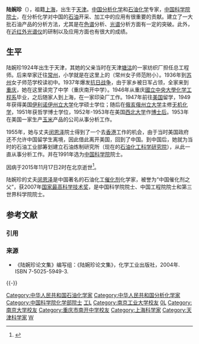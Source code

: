 '''陆婉珍'''（{{bd|1924年|9月29日|2015年|11月17日|catIdx=L}}），祖籍[[上海|上海]]，出生于[[天津|天津]]。[[中国|中国]][[分析化学|分析化学]]和[[石油化学|石油化学]]专家，[[中国科学院院士|中国科学院院士]]，在分析化学对中国的[[石油|石油]]开采、加工中的应用有很重要的贡献。建立了一大批石油产品的分析方法，尤其是在[[色谱|色谱]]分析、[[光谱|光谱]]分析方面有一定的突破。此外，在[[近红外光谱仪|近红外光谱仪]]的研制以及应用方面也有很大的成绩。

==生平==
陆婉珍1924年出生于天津，其她的父亲当时在天津[[塘沽|塘沽]]的一家纺织厂担任总工程师。后来举家迁往[[常州|常州]]，小学就是在这里上的（常州女子师范附小）。1936年到[[苏州|苏州]]女子师范学校读初中。1937年爆发[[抗日战争|抗日战争]]，由于家乡被日军占领，全家来到[[重庆|重庆]]，她在这里读完了中学（重庆南开中学）。1946年从重庆[[國立中央大學_(南京)|國立中央大學]][[南京工业大学|化学工程系]]毕业，之后随家人到上海，在一家印染厂工作。1947年前往[[美国|美国]]留学，1949年获得美国[[伊利诺伊州立大学|伊利诺伊州立大学]]化学硕士学位；随后在[[俄亥俄州立大学|俄亥俄州立大学]]主修[[无机化学|无机化学]]，1951年获哲学博士学位，1952年-1953年在美国[[西北大学_(伊利诺伊州)|西北大学]]作[[博士后|博士后]]。1953年在美国一家生产[[玉米|玉米]]产品的公司从事分析工作。

1955年，她与丈夫[[闵恩泽|闵恩泽]]院士得到了一个去[[香港|香港]]工作的机会，由于当时美国政府还不允许中国留学生离境，因此借此离开美国，回到了中国。到中国后，她就为当时的石油工业部筹划建立石油炼制研究所（现在的[[石油化工科学研究院|石油化工科学研究院]]），从此一直从事分析工作。并在1991年选为[[中国科学院|中国科学院]]院士。

因病于2015年11月17日2时在北京逝世<ref>{{cite news|title=著名分析化学家陆婉珍院士逝世|url=http://news.sciencenet.cn/htmlnews/2015/11/332239.shtm|accessdate=2015-11-21|newspaper=科学网|archive-date=2018-11-03|archive-url=https://web.archive.org/web/20181103170523/http://news.sciencenet.cn/htmlnews/2015/11/332239.shtm|dead-url=no}}</ref>。

陆婉珍的丈夫[[闵恩泽|闵恩泽]]是中国著名的石油化工[[催化剂|催化剂]]化学家，被誉为“中国催化剂之父”，获2007年[[国家最高科学技术奖|国家最高科学技术奖]]，是中国科学院院士、中国工程院院士和第三世界科学院院士。

== 参考文献 ==
=== 引用 ===
{{Reflist|30em}}

=== 来源 ===
{{refbegin}}
* 《陆婉珍论文集》编写组：《陆婉珍论文集》，化学工业出版社，2004年. ISBN 7-5025-5949-3.
{{refend}}

{{-}}
{{中国科学院化学部院士}}
{{Authority control}}
{{DEFAULTSORT:L}}
[[Category:中华人民共和国石油化学家|Category:中华人民共和国石油化学家]]
[[Category:中华人民共和国分析化学家|Category:中华人民共和国分析化学家]]
[[Category:中国科学院化学部院士|Category:中国科学院化学部院士]]
[[Category:國立中央大學大陸時期校友|工L]]
[[Category:南京工业大学校友|Category:南京工业大学校友]]
[[Category:东南大学校友|0L]]
[[Category:南京大学校友|Category:南京大学校友]]
[[Category:重庆市南开中学校友|Category:重庆市南开中学校友]]
[[Category:上海科学家|Category:上海科学家]]
[[Category:天津科学家|Category:天津科学家]]
[[Category:陆姓|W]]